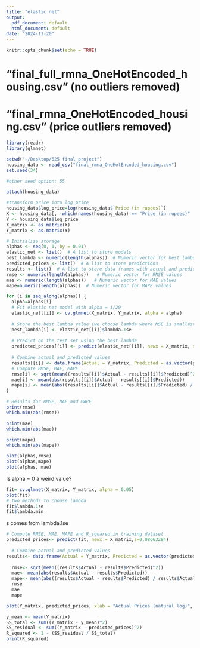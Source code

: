```yaml
---
title: "elastic net"
output:
  pdf_document: default
  html_document: default
date: "2024-11-20"
---
```


```r
knitr::opts_chunk$set(echo = TRUE)
```

# "final_full_rmna_OneHotEncoded_housing.csv" (no outliers removed)
# "final_rmna_OneHotEncoded_housing.csv" (price outliers removed)

```r
library(readr)
library(glmnet)

setwd("~/Desktop/625 final project")
housing_data <- read_csv("final_rmna_OneHotEncoded_housing.csv")
set.seed(34)

#other seed option: 55

```

```r
attach(housing_data)

#transform price into log_price
housing_data$log_price=log(housing_data$`Price (in rupees)`)
X <- housing_data[, -which(names(housing_data) == "Price (in rupees)" | names(housing_data) == "log_price")] 
Y <- housing_data$log_price
X_matrix <- as.matrix(X)
Y_matrix <- as.matrix(Y)
```

```r
# Initialize storage
alphas <- seq(0, 1, by = 0.01)
elastic_net <- list()  # A list to store models
best_lambda <- numeric(length(alphas))  # Numeric vector for best lambda values
predicted_prices <- list()  # A list to store predictions
results <- list()  # A list to store data frames with actual and predicted values
rmse <- numeric(length(alphas))   # Numeric vector for RMSE values
mae <- numeric(length(alphas))   # Numeric vector for MAE values
mape=numeric(length(alphas))  # Numeric vector for MAPE values

for (i in seq_along(alphas)) {
  alpha=alphas[i]
  # Fit elastic net model with alpha = i/20
  elastic_net[[i]] <- cv.glmnet(X_matrix, Y_matrix, alpha = alpha)
  
  # Store the best lambda value (we choose lambda where MSE is smallest) #lambda.min
  best_lambda[i] <- elastic_net[[i]]$lambda.1se
  
  # Predict on the test set using the best lambda
  predicted_prices[[i]] <- predict(elastic_net[[i]], newx = X_matrix, s = "lambda.1se")
  
  # Combine actual and predicted values
  results[[i]] <- data.frame(Actual = Y_matrix, Predicted = as.vector(predicted_prices[[i]]))
  # Compute RMSE, MAE, MAPE
  rmse[i] <- sqrt(mean((results[[i]]$Actual - results[[i]]$Predicted)^2))
  mae[i] <- mean(abs(results[[i]]$Actual - results[[i]]$Predicted))
  mape[i] <- mean(abs((results[[i]]$Actual - results[[i]]$Predicted) / results[[i]]$Actual)) * 100
}
```

```r
# Results for RMSE, MAE and MAPE
print(rmse)
which.min(abs(rmse))
```

```r
print(mae)
which.min(abs(mae))
```

```r
print(mape)
which.min(abs(mape))
```

```r
plot(alphas,rmse)
plot(alphas,mape)
plot(alphas, mae)
```
Is alpha = 0 a weird value?

```r
fit= cv.glmnet(X_matrix, Y_matrix, alpha = 0.05)
plot(fit)
# two methods to choose lambda
fit$lambda.1se
fit$lambda.min
```

s comes from lambda.1se

```r
# Compute RMSE, MAE, MAPE and R_squared in training dataset
predicted_prices<- predict(fit, newx = X_matrix,s=0.08663284)
  
  # Combine actual and predicted values
results<- data.frame(Actual = Y_matrix, Predicted = as.vector(predicted_prices))
  
  rmse<- sqrt(mean((results$Actual - results$Predicted)^2))
  mae<- mean(abs(results$Actual - results$Predicted))
  mape<- mean(abs((results$Actual - results$Predicted) / results$Actual)) * 100
  rmse
  mae
  mape

plot(Y_matrix, predicted_prices, xlab = "Actual Prices (natural log)", ylab = "Predicted Prices (natural log)" )

y_mean <- mean(Y_matrix)
SS_total <- sum((Y_matrix - y_mean)^2)
SS_residual <- sum((Y_matrix - predicted_prices)^2)
R_squared <- 1 - (SS_residual / SS_total)
print(R_squared)

```


